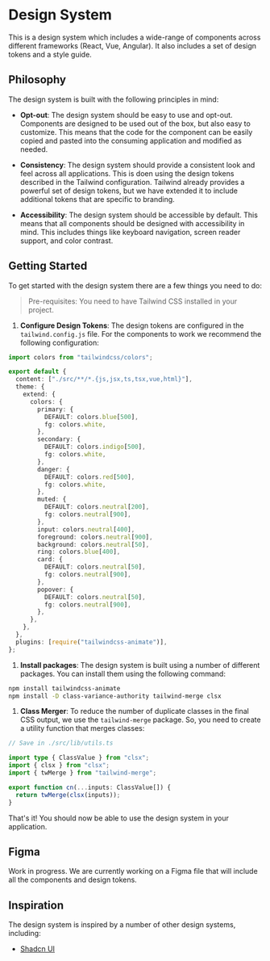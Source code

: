 
<Meta title="Readme" />

# Design System

This is a design system which includes a wide-range of components across different frameworks (React, Vue, Angular). It also includes a set of design tokens and a style guide.

## Philosophy

The design system is built with the following principles in mind:

- **Opt-out**: The design system should be easy to use and opt-out. Components are designed to be used out of the box, but also easy to customize. This means that the code for the component can be easily copied and pasted into the consuming application and modified as needed.

- **Consistency**: The design system should provide a consistent look and feel across all applications. This is doen using the design tokens described in the Tailwind configuration. Tailwind already provides a powerful set of design tokens, but we have extended it to include additional tokens that are specific to branding.

- **Accessibility**: The design system should be accessible by default. This means that all components should be designed with accessibility in mind. This includes things like keyboard navigation, screen reader support, and color contrast.

## Getting Started

To get started with the design system there are a few things you need to do:

> Pre-requisites: You need to have Tailwind CSS installed in your project.

1. **Configure Design Tokens**: The design tokens are configured in the `tailwind.config.js` file. For the components to work we recommend the following configuration:

```ts
import colors from "tailwindcss/colors";

export default {
  content: ["./src/**/*.{js,jsx,ts,tsx,vue,html}"],
  theme: {
    extend: {
      colors: {
        primary: {
          DEFAULT: colors.blue[500],
          fg: colors.white,
        },
        secondary: {
          DEFAULT: colors.indigo[500],
          fg: colors.white,
        },
        danger: {
          DEFAULT: colors.red[500],
          fg: colors.white,
        },
        muted: {
          DEFAULT: colors.neutral[200],
          fg: colors.neutral[900],
        },
        input: colors.neutral[400],
        foreground: colors.neutral[900],
        background: colors.neutral[50],
        ring: colors.blue[400],
        card: {
          DEFAULT: colors.neutral[50],
          fg: colors.neutral[900],
        },
        popover: {
          DEFAULT: colors.neutral[50],
          fg: colors.neutral[900],
        },
      },
    },
  },
  plugins: [require("tailwindcss-animate")],
};
```

1. **Install packages**: The design system is built using a number of different packages. You can install them using the following command:

```sh
npm install tailwindcss-animate
npm install -D class-variance-authority tailwind-merge clsx
```

1. **Class Merger**: To reduce the number of duplicate classes in the final CSS output, we use the `tailwind-merge` package. So, you need to create a utility function that merges classes:

```ts
// Save in ./src/lib/utils.ts

import type { ClassValue } from "clsx";
import { clsx } from "clsx";
import { twMerge } from "tailwind-merge";

export function cn(...inputs: ClassValue[]) {
  return twMerge(clsx(inputs));
}
```

That's it! You should now be able to use the design system in your application.

## Figma

Work in progress. We are currently working on a Figma file that will include all the components and design tokens.

## Inspiration

The design system is inspired by a number of other design systems, including:

- [Shadcn UI](https://ui.shadcn.com)
